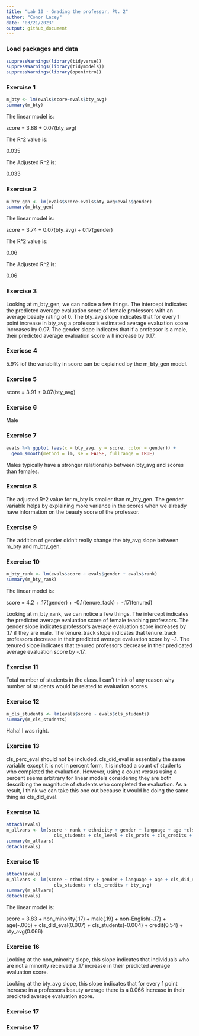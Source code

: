 ```yaml
---
title: "Lab 10 - Grading the professor, Pt. 2"
author: "Conor Lacey"
date: "03/21/2023"
output: github_document
---
```


### Load packages and data

```r
suppressWarnings(library(tidyverse))
suppressWarnings(library(tidymodels))
suppressWarnings(library(openintro))
```

### Exercise 1

```r
m_bty <- lm(evals$score~evals$bty_avg)
summary(m_bty)
```

The linear model is: 

score = 3.88 + 0.07(bty_avg)

The R^2 value is: 

0.035

The Adjusted R^2 is: 

0.033

### Exercise 2

```r
m_bty_gen <- lm(evals$score~evals$bty_avg+evals$gender)
summary(m_bty_gen)
```

The linear model is: 

score = 3.74 + 0.07(bty_avg) + 0.17(gender)

The R^2 value is: 

0.06

The Adjusted R^2 is: 

0.06

### Exercise 3

Looking at m_bty_gen, we can notice a few things. The intercept indicates the predicted average evaluation score of female professors with an average beauty rating of 0. The bty_avg slope indicates that for every 1 point increase in bty_avg a professor's estimated average evaluation score increases by 0.07. The gender slope indicates that if a professor is a male, their predicted average evaluation score will increase by 0.17. 


### Exericse 4

5.9% iof the variability in score can be explained by the m_bty_gen model.

### Exercise 5

score = 3.91 + 0.07(bty_avg)

### Exercise 6

Male

### Exercise 7

```r
evals %>% ggplot (aes(x = bty_avg, y = score, color = gender)) + 
  geom_smooth(method = lm, se = FALSE, fullrange = TRUE)
```


Males typically have a stronger relationship between bty_avg and scores than females.

### Exercise 8 

The adjusted R^2 value for m_bty is smaller than m_bty_gen. The gender variable helps by explaining more variance in the scores when we already have information on the beauty score of the professor. 

### Exercise 9

The addition of gender didn't really change the bty_avg slope between m_bty and m_bty_gen.

### Exercise 10

```r
m_bty_rank <- lm(evals$score ~ evals$gender + evals$rank)
summary(m_bty_rank)
```

The linear model is: 

score = 4.2 + .17(gender) + -0.1(tenure_tack) + -.17(tenured)

Looking at m_bty_rank, we can notice a few things. The intercept indicates the predicted average evaluation score of female teaching professors. The gender slope indicates professor's average evaluation score increases by .17 if they are male. The tenure_track slope indicates that tenure_track professors decrease in their predicted average evaluation score by -.1. The tenured slope indicates that tenured professors decrease in their predicated average evaluation score by -.17.

### Exercise 11

Total number of students in the class. I can't think of any reason why number of students would be related to evaluation scores.

### Exercise 12

```r
m_cls_students <- lm(evals$score ~ evals$cls_students)
summary(m_cls_students)
```

Haha! I was right. 

### Exercise 13 

cls_perc_eval should not be included. cls_did_eval is essentially the same variable except it is not in percent form, it is instead a count of students who completed the evaluation. However, using a count versus using a percent seems arbitrary for linear models considering they are both describing the magnitude of students who completed the evaluation. As a result, I think we can take this one out because it would be doing the same thing as cls_did_eval.

### Exercise 14

```r
attach(evals)
m_allvars <- lm(score ~ rank + ethnicity + gender + language + age +cls_did_eval +
                  cls_students + cls_level + cls_profs + cls_credits + bty_avg) 
summary(m_allvars)
detach(evals)
```

### Exercise 15 

```r
attach(evals)
m_allvars <- lm(score ~ ethnicity + gender + language + age + cls_did_eval +
                  cls_students + cls_credits + bty_avg) 
summary(m_allvars)
detach(evals)
```

The linear model is: 

score = 3.83 + non_minority(.17) + male(.19) + non-English(-.17) + age(-.005) + cls_did_eval(0.007) + cls_students(-0.004) + credit(0.54) + bty_avg(0.066)

### Exercise 16 

Looking at the non_minority slope, this slope indicates that individuals who are not a minority received a .17 increase in their predicted average evaluation score. 

Looking at the bty_avg slope, this slope indicates that for every 1 point increase in a professors beauty average there is a 0.066 increase in their predicted average evaluation score.

### Exercise 17 

### Exercise 17 

